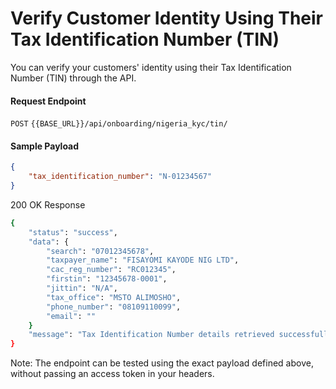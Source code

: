 # Verify Customer Identity Using Their Tax Identification Number (TIN)

You can verify your customers' identity using their Tax Identification Number (TIN) through the API.

#### Request Endpoint

`POST` `{{BASE_URL}}/api/onboarding/nigeria_kyc/tin/`


#### Sample Payload

```json
{
    "tax_identification_number": "N-01234567"
}
```

200 OK Response

```bash
{
    "status": "success",
    "data": {
        "search": "07012345678",
        "taxpayer_name": "FISAYOMI KAYODE NIG LTD",
        "cac_reg_number": "RC012345",
        "firstin": "12345678-0001",
        "jittin": "N/A",
        "tax_office": "MSTO ALIMOSHO",
        "phone_number": "08109110099",
        "email": ""
    }
    "message": "Tax Identification Number details retrieved successfully"
}
```

Note: The endpoint can be tested using the exact payload defined above, without passing an access token in your headers.
